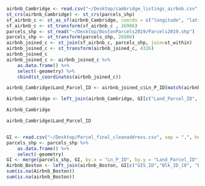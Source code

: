 

```r
airbnb_Cambridge <- read.csv("~/Desktop/cambridge_listings_airbnb.csv", sep = ",", header = TRUE, stringsAsFactors=FALSE)
st_crs(airbnb_Cambridge) <- st_crs(parcels_shp)
sf_airbnb_c <- st_as_sf(airbnb_Cambridge, coords = c("longitude", "latitude"), crs = 4326)
sf_airbnb_c <- st_transform(sf_airbnb_c , 26986)
parcels_shp <- st_read("~/Desktop/BostonParcels2019/Parcels2019.shp")
parcels_shp <- st_transform(parcels_shp, 26986)
airbnb_joined_c <- st_join(sf_airbnb_c, parcels_shp, join=st_within)
airbnb_joined_c <- st_transform(airbnb_joined_c, 4326)
airbnb_joined_c
airbnb_joined_c <- airbnb_joined_c %>%
	as.data.frame() %>%
	select(-geometry) %>%
	cbind(st_coordinates(airbnb_joined_c))

airbnb_Cambridge$Land_Parcel_ID <- airbnb_joined_c$Ln_P_ID[match(airbnb_Cambridge$id,airbnb_joined_c$id)]

Airbnb_Cambridge <- left_join(airbnb_Cambridge, GI[c("Land_Parcel_ID", "Blk_ID_10", "BG_ID_10", "CT_ID_10")], by = "Land_Parcel_ID")

Airbnb_Cambridge 

airbnb_Cambridge$Land_Parcel_ID


GI <- read.csv("~/Desktop/Parcel_final_cleanaddress.csv", sep = ",", header = TRUE, stringsAsFactors=FALSE)
parcels_shp <- parcels_shp %>%
	as.data.frame() %>%
	select(-geometry)
GI <- merge(parcels_shp, GI, by.x = "Ln_P_ID", by.y = "Land_Parcel_ID")
Airbnb_Boston <- left_join(airbnb_Boston, GI[c("GIS_ID","Blk_ID_10", "BG_ID_10", "CT_ID_10")], by = 'GIS_ID')
sum(is.na(Airbnb_Boston))
sum(is.na(airbnb_Boston))
```

